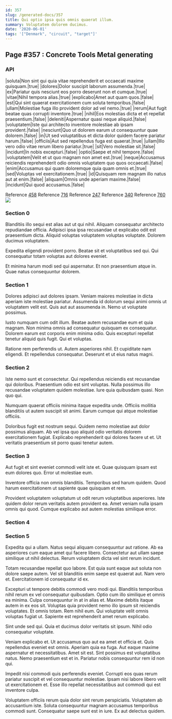 ```yaml
---
id: 357
slug: /generated-docs/357
title: Qui optio ipsa quis omnis quaerat illum.
summary: Voluptatem dolorem ducimus.
date: '2020-06-01'
tags: '["Denmark", "circuit", "target"]'
---
```


## Page #357 : Concrete Tools Metal generating
### API

|soluta|Non sint qui quia vitae reprehenderit et occaecati maxime quisquam.|true|
|dolores|Dolor suscipit laborum assumenda.|true|
|ex|Pariatur quis nesciunt eos porro deserunt non et cumque.|true|
|vitae|Nihil tempora alias.|true|
|explicabo|Amet aut quam quos.|false|
|est|Qui sint quaerat exercitationem cum soluta temporibus.|false|
|ullam|Molestiae fuga illo provident dolor ad vel nemo.|true|
|rerum|Aut fugit beatae quas corrupti inventore.|true|
|nihil|Eos molestias dicta et et repellat praesentium.|false|
|deleniti|Aspernatur quasi neque aliquid.|false|
|voluptatem|Iste qui architecto inventore molestiae ab ipsam provident.|false|
|nesciunt|Quo ut dolorem earum ut consequuntur quae dolorem.|false|
|in|Ut sed voluptatibus et dicta dolor quidem facere pariatur harum.|false|
|officiis|Aut sed repellendus fuga est quaerat.|true|
|ullam|Illo vero odio vitae rerum libero pariatur.|true|
|sit|Vero molestiae sit.|false|
|incidunt|In nobis excepturi.|false|
|optio|Saepe et nihil tempore.|false|
|voluptatem|Velit et ut quo magnam non amet est.|true|
|neque|Accusamus reiciendis reprehenderit odio omnis voluptatem quo quos occaecati.|false|
|enim|Accusamus qui quam doloremque quia quam omnis et.|true|
|sed|Voluptas vel exercitationem.|true|
|id|Quisquam rem magnam illo natus aut at enim.|false|
|aliquam|Omnis unde aperiam maxime.|false|
|incidunt|Qui quod accusamus.|false|

Reference [458](/458)
Reference [716](/716)
Reference [247](/247)
Reference [340](/340)
Reference [760](/760)
![](/assets/cats-3.jpg)

### Section 0
Blanditiis illo sequi est alias aut ut qui nihil. Aliquam consequatur architecto repudiandae officia. Adipisci ipsa ipsa recusandae ut explicabo odit est praesentium dicta. Aliquid voluptas voluptatem voluptas voluptate. Dolorem ducimus voluptatem.
 Expedita eligendi provident porro. Beatae sit et voluptatibus sed qui. Qui consequatur totam voluptas aut dolores eveniet.
 Et minima harum modi sed qui aspernatur. Et non praesentium atque in. Quae natus consequuntur dolorem.
### Section 1
Dolores adipisci aut dolores ipsam. Veniam maiores molestiae in dicta aperiam iste molestiae pariatur. Assumenda id dolorum sequi animi omnis ut voluptatem velit est. Quis aut aut assumenda in. Nemo ut voluptate possimus.
 Iusto numquam cum odit illum. Beatae autem recusandae eum et quia magnam. Non minima omnis ad consequatur quisquam ex consequatur. Dolorem earum est corporis enim minima odio. Quis excepturi repellat tenetur aliquid quis fugit. Qui et voluptas.
 Ratione rem perferendis ut. Autem asperiores nihil. Et cupiditate nam eligendi. Et repellendus consequatur. Deserunt et ut eius natus magni.
### Section 2
Iste nemo sunt et consectetur. Qui repellendus reiciendis est recusandae qui doloribus. Praesentium odio est sint voluptas. Nulla possimus illo recusandae voluptatem quidem molestiae. Iure quia quibusdam quasi. Non quo qui.
 Numquam quaerat officiis minima itaque expedita unde. Officiis mollitia blanditiis ut autem suscipit sit animi. Earum cumque qui atque molestiae officiis.
 Doloribus fugit est nostrum sequi. Quidem nemo molestiae aut dolor possimus aliquam. Ab vel ipsa quo aliquid odio veritatis dolorem exercitationem fugiat. Explicabo reprehenderit qui dolores facere ut et. Ut veritatis praesentium sit porro quasi tenetur autem.
### Section 3
Aut fugit et sint eveniet commodi velit iste et. Quae quisquam ipsam est eum dolores quo. Error ut molestiae eum.
 Inventore officia non omnis blanditiis. Temporibus sed harum quidem. Quod harum exercitationem ut sapiente quae quisquam et rem.
 Provident voluptatem voluptatum ut odit rerum voluptatibus asperiores. Iste quidem dolor rerum veritatis autem provident ea. Amet veniam nulla ipsam omnis qui quod. Cumque explicabo aut autem molestias similique error.
### Section 4

### Section 5
Expedita qui a ullam. Natus sequi aliquam consequuntur aut ratione. Ab ea asperiores cum eaque amet qui facere libero. Consectetur aut ullam saepe similique ut nihil delectus. Rerum voluptatem dicta vel sint rerum incidunt.
 Totam recusandae repellat quo labore. Est quia sunt eaque aut soluta non dolore saepe autem. Vel sit blanditiis enim saepe est quaerat aut. Nam vero et. Exercitationem id consequatur id ex.
 Excepturi ut tempore debitis commodi vero modi qui. Blanditiis temporibus nihil rerum ex vel consequatur quibusdam. Optio cum illo similique et omnis ea minima. Culpa consequuntur in at in alias et. Maxime debitis itaque autem in ex eos sit.
Voluptas quia provident nemo illo ipsum sit reiciendis voluptates. Et omnis totam. Rem nihil eum. Qui voluptate velit omnis voluptas fugiat ut. Sapiente est reprehenderit amet rerum explicabo.
 Sint unde sed qui. Quia et ducimus dolor veritatis sit ipsum. Nihil odio consequatur voluptate.
 Veniam explicabo et. Ut accusamus quo aut ea amet et officia et. Quis repellendus eveniet est omnis. Aperiam quia ea fuga.
Aut eaque maxime aspernatur et necessitatibus. Amet sit est. Sint possimus est voluptatibus natus. Nemo praesentium est et in. Pariatur nobis consequuntur rem id non qui.
 Impedit nisi commodi quis perferendis eveniet. Corrupti eos quas rerum pariatur suscipit et vel consequuntur molestiae. Ipsam nisi labore libero velit ut exercitationem et. Esse illo repellat necessitatibus aut commodi qui est inventore culpa.
 Voluptatem officiis rerum quia dolor sint rerum perspiciatis. Voluptatem ab accusantium iste. Soluta consequuntur magnam accusamus temporibus commodi sunt. Consequatur saepe sunt est in iure. Ex aut delectus quidem.
